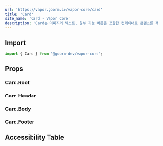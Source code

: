 ```yaml
---
url: 'https://vapor.goorm.io/vapor-core/card'
title: 'Card'
site_name: 'Card - Vapor Core'
description: 'Card는 이미지와 텍스트, 일부 기능 버튼을 포함한 컨테이너로 콘텐츠를 제공합니다.'
---
```


## Import

```js
import { Card } from '@goorm-dev/vapor-core';
```

## Props

### Card.Root

<PropsTable file="card" section="props" />

### Card.Header

<PropsTable file="card" section="headerProps" />

### Card.Body

<PropsTable file="card" section="bodyProps" />

### Card.Footer

<PropsTable file="card" section="footerProps" />

## Accessibility Table

<AccessibilityTable file="card" />
